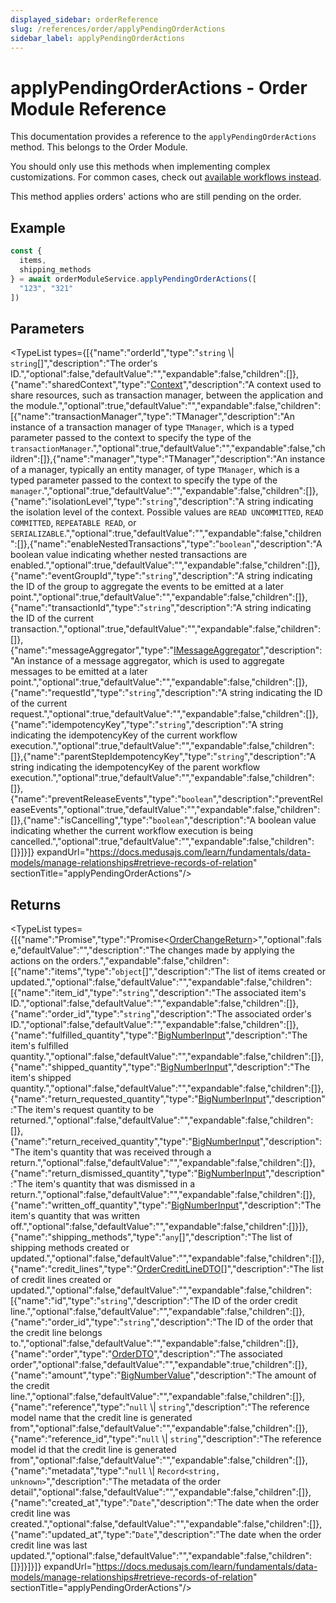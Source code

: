 ```yaml
---
displayed_sidebar: orderReference
slug: /references/order/applyPendingOrderActions
sidebar_label: applyPendingOrderActions
---
```



# applyPendingOrderActions - Order Module Reference

This documentation provides a reference to the `applyPendingOrderActions` method. This belongs to the Order Module.

<Note>

You should only use this methods when implementing complex customizations. For common cases, check out [available workflows instead](/medusa-workflows-reference).

</Note>

This method applies orders' actions who are still pending on the order.

## Example

```ts
const {
  items,
  shipping_methods
} = await orderModuleService.applyPendingOrderActions([
  "123", "321"
])
```

## Parameters

<TypeList types={[{"name":"orderId","type":"`string` \\| `string`[]","description":"The order's ID.","optional":false,"defaultValue":"","expandable":false,"children":[]},{"name":"sharedContext","type":"[Context](../../../interfaces/order.Context/page.mdx)","description":"A context used to share resources, such as transaction manager, between the application and the module.","optional":true,"defaultValue":"","expandable":false,"children":[{"name":"transactionManager","type":"TManager","description":"An instance of a transaction manager of type `TManager`, which is a typed parameter passed to the context to specify the type of the `transactionManager`.","optional":true,"defaultValue":"","expandable":false,"children":[]},{"name":"manager","type":"TManager","description":"An instance of a manager, typically an entity manager, of type `TManager`, which is a typed parameter passed to the context to specify the type of the `manager`.","optional":true,"defaultValue":"","expandable":false,"children":[]},{"name":"isolationLevel","type":"`string`","description":"A string indicating the isolation level of the context. Possible values are `READ UNCOMMITTED`, `READ COMMITTED`, `REPEATABLE READ`, or `SERIALIZABLE`.","optional":true,"defaultValue":"","expandable":false,"children":[]},{"name":"enableNestedTransactions","type":"`boolean`","description":"A boolean value indicating whether nested transactions are enabled.","optional":true,"defaultValue":"","expandable":false,"children":[]},{"name":"eventGroupId","type":"`string`","description":"A string indicating the ID of the group to aggregate the events to be emitted at a later point.","optional":true,"defaultValue":"","expandable":false,"children":[]},{"name":"transactionId","type":"`string`","description":"A string indicating the ID of the current transaction.","optional":true,"defaultValue":"","expandable":false,"children":[]},{"name":"messageAggregator","type":"[IMessageAggregator](../../../interfaces/order.IMessageAggregator/page.mdx)","description":"An instance of a message aggregator, which is used to aggregate messages to be emitted at a later point.","optional":true,"defaultValue":"","expandable":false,"children":[]},{"name":"requestId","type":"`string`","description":"A string indicating the ID of the current request.","optional":true,"defaultValue":"","expandable":false,"children":[]},{"name":"idempotencyKey","type":"`string`","description":"A string indicating the idempotencyKey of the current workflow execution.","optional":true,"defaultValue":"","expandable":false,"children":[]},{"name":"parentStepIdempotencyKey","type":"`string`","description":"A string indicating the idempotencyKey of the parent workflow execution.","optional":true,"defaultValue":"","expandable":false,"children":[]},{"name":"preventReleaseEvents","type":"`boolean`","description":"preventReleaseEvents","optional":true,"defaultValue":"","expandable":false,"children":[]},{"name":"isCancelling","type":"`boolean`","description":"A boolean value indicating whether the current workflow execution is being cancelled.","optional":true,"defaultValue":"","expandable":false,"children":[]}]}]} expandUrl="https://docs.medusajs.com/learn/fundamentals/data-models/manage-relationships#retrieve-records-of-relation" sectionTitle="applyPendingOrderActions"/>

## Returns

<TypeList types={[{"name":"Promise","type":"Promise&#60;[OrderChangeReturn](../../../interfaces/order.OrderChangeReturn/page.mdx)&#62;","optional":false,"defaultValue":"","description":"The changes made by applying the actions on the orders.","expandable":false,"children":[{"name":"items","type":"`object`[]","description":"The list of items created or updated.","optional":false,"defaultValue":"","expandable":false,"children":[{"name":"item_id","type":"`string`","description":"The associated item's ID.","optional":false,"defaultValue":"","expandable":false,"children":[]},{"name":"order_id","type":"`string`","description":"The associated order's ID.","optional":false,"defaultValue":"","expandable":false,"children":[]},{"name":"fulfilled_quantity","type":"[BigNumberInput](../../../types/order.BigNumberInput/page.mdx)","description":"The item's fulfilled quantity.","optional":false,"defaultValue":"","expandable":false,"children":[]},{"name":"shipped_quantity","type":"[BigNumberInput](../../../types/order.BigNumberInput/page.mdx)","description":"The item's shipped quantity.","optional":false,"defaultValue":"","expandable":false,"children":[]},{"name":"return_requested_quantity","type":"[BigNumberInput](../../../types/order.BigNumberInput/page.mdx)","description":"The item's request quantity to be returned.","optional":false,"defaultValue":"","expandable":false,"children":[]},{"name":"return_received_quantity","type":"[BigNumberInput](../../../types/order.BigNumberInput/page.mdx)","description":"The item's quantity that was received through a return.","optional":false,"defaultValue":"","expandable":false,"children":[]},{"name":"return_dismissed_quantity","type":"[BigNumberInput](../../../types/order.BigNumberInput/page.mdx)","description":"The item's quantity that was dismissed in a return.","optional":false,"defaultValue":"","expandable":false,"children":[]},{"name":"written_off_quantity","type":"[BigNumberInput](../../../types/order.BigNumberInput/page.mdx)","description":"The item's quantity that was written off.","optional":false,"defaultValue":"","expandable":false,"children":[]}]},{"name":"shipping_methods","type":"`any`[]","description":"The list of shipping methods created or updated.","optional":false,"defaultValue":"","expandable":false,"children":[]},{"name":"credit_lines","type":"[OrderCreditLineDTO](../../../interfaces/order.OrderCreditLineDTO/page.mdx)[]","description":"The list of credit lines created or updated.","optional":false,"defaultValue":"","expandable":false,"children":[{"name":"id","type":"`string`","description":"The ID of the order credit line.","optional":false,"defaultValue":"","expandable":false,"children":[]},{"name":"order_id","type":"`string`","description":"The ID of the order that the credit line belongs to.","optional":false,"defaultValue":"","expandable":false,"children":[]},{"name":"order","type":"[OrderDTO](../../../interfaces/order.OrderDTO/page.mdx)","description":"The associated order","optional":false,"defaultValue":"","expandable":true,"children":[]},{"name":"amount","type":"[BigNumberValue](../../../types/order.BigNumberValue/page.mdx)","description":"The amount of the credit line.","optional":false,"defaultValue":"","expandable":false,"children":[]},{"name":"reference","type":"`null` \\| `string`","description":"The reference model name that the credit line is generated from","optional":false,"defaultValue":"","expandable":false,"children":[]},{"name":"reference_id","type":"`null` \\| `string`","description":"The reference model id that the credit line is generated from","optional":false,"defaultValue":"","expandable":false,"children":[]},{"name":"metadata","type":"`null` \\| `Record<string, unknown>`","description":"The metadata of the order detail","optional":false,"defaultValue":"","expandable":false,"children":[]},{"name":"created_at","type":"`Date`","description":"The date when the order credit line was created.","optional":false,"defaultValue":"","expandable":false,"children":[]},{"name":"updated_at","type":"`Date`","description":"The date when the order credit line was last updated.","optional":false,"defaultValue":"","expandable":false,"children":[]}]}]}]} expandUrl="https://docs.medusajs.com/learn/fundamentals/data-models/manage-relationships#retrieve-records-of-relation" sectionTitle="applyPendingOrderActions"/>
